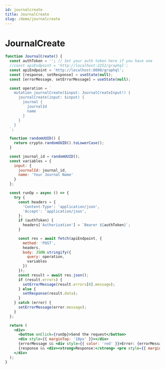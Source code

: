 ```yaml
---
id: journalcreate
title: JournalCreate
slug: /demo/journalcreate
---
```


# JournalCreate

```jsx live
function JournalCreate() {
  const authToken = ''; // Set your auth token here if you have one
  //const apiEndpoint = 'http://localhost:2252/graphql';
  const apiEndpoint = 'http://localhost:8080/graphql';
  const [response, setResponse] = useState(null);
  const [errorMessage, setErrorMessage] = useState(null);

  const operation = `
    mutation journalCreate($input: JournalCreateInput!) {
      journalCreate(input: $input) {
        journal {
          journalId
          name
        }
      }
    }
  `;

  function randomUUID() {
    return crypto.randomUUID().toLowerCase();
  }

  const journal_id = randomUUID();
  const variables = {
    input: {
      journalId: journal_id,
      name: 'Your Journal Name'
    }
  };

  const runOp = async () => {
    try {
      const headers = {
        'Content-Type': 'application/json',
        'Accept': 'application/json',
      };
      if (authToken) {
        headers['Authorization'] = `Bearer ${authToken}`;
      }

      const res = await fetch(apiEndpoint, {
        method: 'POST',
        headers,
        body: JSON.stringify({
          query: operation,
          variables
        })
      });
      const result = await res.json();
      if (result.errors) {
        setErrorMessage(result.errors[0].message);
      } else {
        setResponse(result.data);
      }
    } catch (error) {
      setErrorMessage(error.message);
    }
  };

  return (
    <div>
      <button onClick={runOp}>Send the request</button>
      <div style={{ marginTop: '10px' }}></div>
      {errorMessage && <div style={{ color: 'red' }}>Error: {errorMessage}</div>}
      {response && <div><strong>Response:</strong> <pre style={{ marginLeft: '10px' }}>{JSON.stringify(response, null, 2)}</pre></div>}
    </div>
  );
}
```